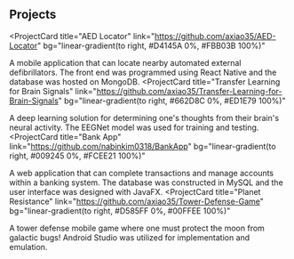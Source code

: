 ## Projects

<ProjectCard
  title="AED Locator"
  link="https://github.com/axiao35/AED-Locator"
  bg="linear-gradient(to right, #D4145A 0%, #FBB03B 100%)"
>
  A mobile application that can locate nearby automated external defibrillators. The front end was programmed using React Native and the database was hosted on MongoDB.
</ProjectCard>
<ProjectCard
  title="Transfer Learning for Brain Signals"
  link="https://github.com/axiao35/Transfer-Learning-for-Brain-Signals"
  bg="linear-gradient(to right, #662D8C 0%, #ED1E79 100%)"
>
  A deep learning solution for determining one's thoughts from their brain's neural activity. The EEGNet model was used for training and testing.
</ProjectCard>
<ProjectCard
  title="Bank App"
  link="https://github.com/nabinkim0318/BankApp"
  bg="linear-gradient(to right, #009245 0%, #FCEE21 100%)"
>
  A web application that can complete transactions and manage accounts within a banking system. The database was constructed in MySQL and the user interface was designed with JavaFX.
</ProjectCard>
<ProjectCard
  title="Planet Resistance"
  link="https://github.com/axiao35/Tower-Defense-Game"
  bg="linear-gradient(to right, #D585FF 0%, #00FFEE 100%)"
>
  A tower defense mobile game where one must protect the moon from galactic bugs! Android Studio was utilized for implementation and emulation.
</ProjectCard>
